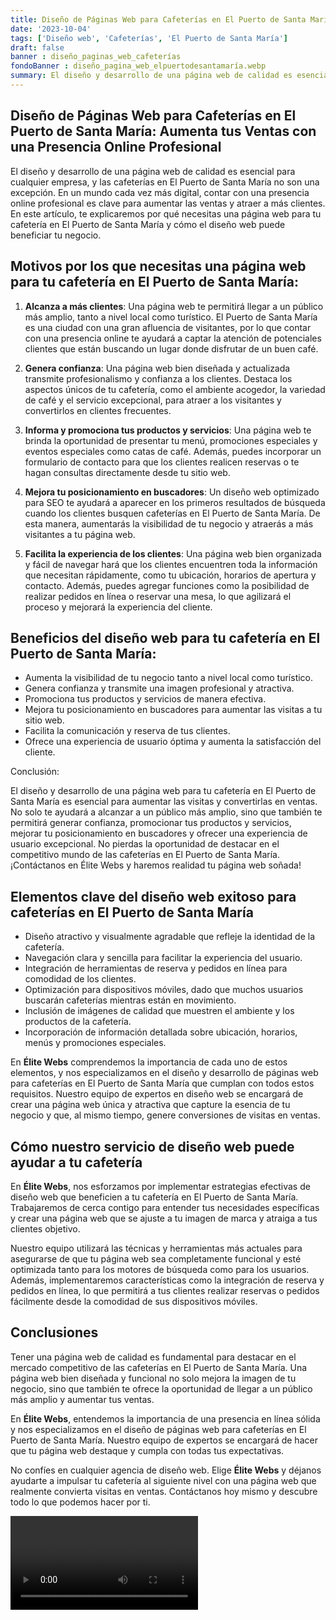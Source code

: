 ```yaml
---
title: Diseño de Páginas Web para Cafeterías en El Puerto de Santa María
date: '2023-10-04'
tags: ['Diseño web', 'Cafeterías', 'El Puerto de Santa María']
draft: false
banner : diseño_paginas_web_cafeterías
fondoBanner : diseño_pagina_web_elpuertodesantamaría.webp
summary: El diseño y desarrollo de una página web de calidad es esencial para cualquier empresa, y las cafeterías en El Puerto de Santa María no son una excepción. En un mundo cada vez más digital, contar con una presencia online profesional es clave para aumentar las ventas y atraer a más clientes. En este artículo, te explicaremos por qué necesitas una página web para tu cafetería en El Puerto de Santa María y cómo el diseño web puede beneficiar tu negocio.
---
```


## Diseño de Páginas Web para Cafeterías en El Puerto de Santa María: Aumenta tus Ventas con una Presencia Online Profesional

El diseño y desarrollo de una página web de calidad es esencial para cualquier empresa, y las cafeterías en El Puerto de Santa María no son una excepción. En un mundo cada vez más digital, contar con una presencia online profesional es clave para aumentar las ventas y atraer a más clientes. En este artículo, te explicaremos por qué necesitas una página web para tu cafetería en El Puerto de Santa María y cómo el diseño web puede beneficiar tu negocio.

## Motivos por los que necesitas una página web para tu cafetería en El Puerto de Santa María:

1. **Alcanza a más clientes**: Una página web te permitirá llegar a un público más amplio, tanto a nivel local como turístico. El Puerto de Santa María es una ciudad con una gran afluencia de visitantes, por lo que contar con una presencia online te ayudará a captar la atención de potenciales clientes que están buscando un lugar donde disfrutar de un buen café.

2. **Genera confianza**: Una página web bien diseñada y actualizada transmite profesionalismo y confianza a los clientes. Destaca los aspectos únicos de tu cafetería, como el ambiente acogedor, la variedad de café y el servicio excepcional, para atraer a los visitantes y convertirlos en clientes frecuentes.

3. **Informa y promociona tus productos y servicios**: Una página web te brinda la oportunidad de presentar tu menú, promociones especiales y eventos especiales como catas de café. Además, puedes incorporar un formulario de contacto para que los clientes realicen reservas o te hagan consultas directamente desde tu sitio web.

4. **Mejora tu posicionamiento en buscadores**: Un diseño web optimizado para SEO te ayudará a aparecer en los primeros resultados de búsqueda cuando los clientes busquen cafeterías en El Puerto de Santa María. De esta manera, aumentarás la visibilidad de tu negocio y atraerás a más visitantes a tu página web.

5. **Facilita la experiencia de los clientes**: Una página web bien organizada y fácil de navegar hará que los clientes encuentren toda la información que necesitan rápidamente, como tu ubicación, horarios de apertura y contacto. Además, puedes agregar funciones como la posibilidad de realizar pedidos en línea o reservar una mesa, lo que agilizará el proceso y mejorará la experiencia del cliente.

## Beneficios del diseño web para tu cafetería en El Puerto de Santa María:

- Aumenta la visibilidad de tu negocio tanto a nivel local como turístico.
- Genera confianza y transmite una imagen profesional y atractiva.
- Promociona tus productos y servicios de manera efectiva.
- Mejora tu posicionamiento en buscadores para aumentar las visitas a tu sitio web.
- Facilita la comunicación y reserva de tus clientes.
- Ofrece una experiencia de usuario óptima y aumenta la satisfacción del cliente.

Conclusión: 

El diseño y desarrollo de una página web para tu cafetería en El Puerto de Santa María es esencial para aumentar las visitas y convertirlas en ventas. No solo te ayudará a alcanzar a un público más amplio, sino que también te permitirá generar confianza, promocionar tus productos y servicios, mejorar tu posicionamiento en buscadores y ofrecer una experiencia de usuario excepcional. No pierdas la oportunidad de destacar en el competitivo mundo de las cafeterías en El Puerto de Santa María. ¡Contáctanos en Élite Webs y haremos realidad tu página web soñada!

<GifSeo />

<Cta />

## Elementos clave del diseño web exitoso para cafeterías en El Puerto de Santa María

- Diseño atractivo y visualmente agradable que refleje la identidad de la cafetería.
- Navegación clara y sencilla para facilitar la experiencia del usuario.
- Integración de herramientas de reserva y pedidos en línea para comodidad de los clientes.
- Optimización para dispositivos móviles, dado que muchos usuarios buscarán cafeterías mientras están en movimiento.
- Inclusión de imágenes de calidad que muestren el ambiente y los productos de la cafetería.
- Incorporación de información detallada sobre ubicación, horarios, menús y promociones especiales.

En **Élite Webs** comprendemos la importancia de cada uno de estos elementos, y nos especializamos en el diseño y desarrollo de páginas web para cafeterías en El Puerto de Santa María que cumplan con todos estos requisitos. Nuestro equipo de expertos en diseño web se encargará de crear una página web única y atractiva que capture la esencia de tu negocio y que, al mismo tiempo, genere conversiones de visitas en ventas.

## Cómo nuestro servicio de diseño web puede ayudar a tu cafetería

En **Élite Webs**, nos esforzamos por implementar estrategias efectivas de diseño web que beneficien a tu cafetería en El Puerto de Santa María. Trabajaremos de cerca contigo para entender tus necesidades específicas y crear una página web que se ajuste a tu imagen de marca y atraiga a tus clientes objetivo.

Nuestro equipo utilizará las técnicas y herramientas más actuales para asegurarse de que tu página web sea completamente funcional y esté optimizada tanto para los motores de búsqueda como para los usuarios. Además, implementaremos características como la integración de reserva y pedidos en línea, lo que permitirá a tus clientes realizar reservas o pedidos fácilmente desde la comodidad de sus dispositivos móviles.

## Conclusiones

Tener una página web de calidad es fundamental para destacar en el mercado competitivo de las cafeterías en El Puerto de Santa María. Una página web bien diseñada y funcional no solo mejora la imagen de tu negocio, sino que también te ofrece la oportunidad de llegar a un público más amplio y aumentar tus ventas.

En **Élite Webs**, entendemos la importancia de una presencia en línea sólida y nos especializamos en el diseño de páginas web para cafeterías en El Puerto de Santa María. Nuestro equipo de expertos se encargará de hacer que tu página web destaque y cumpla con todas tus expectativas.

No confíes en cualquier agencia de diseño web. Elige **Élite Webs** y déjanos ayudarte a impulsar tu cafetería al siguiente nivel con una página web que realmente convierta visitas en ventas. Contáctanos hoy mismo y descubre todo lo que podemos hacer por ti.

<Video />

<CtaBot job='Cafeterías' city='El Puerto de Santa María'/>

<Gmaps query='El Puerto de Santa María+españa+maps' />